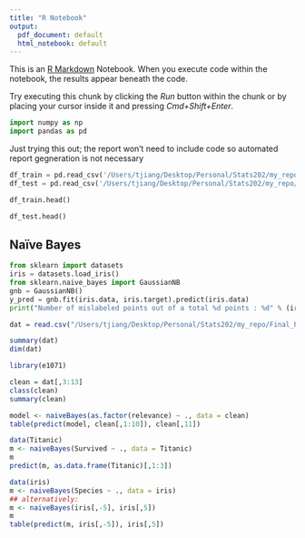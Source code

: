 ```yaml
---
title: "R Notebook"
output:
  pdf_document: default
  html_notebook: default
---
```


This is an [R Markdown](http://rmarkdown.rstudio.com) Notebook. When you execute code within the notebook, the results appear beneath the code. 

Try executing this chunk by clicking the *Run* button within the chunk or by placing your cursor inside it and pressing *Cmd+Shift+Enter*. 

```python
import numpy as np
import pandas as pd
```

Just trying this out; the report won't need to include code so automated report gegneration is not necessary

```python
df_train = pd.read_csv('/Users/tjiang/Desktop/Personal/Stats202/my_repo/Final_Project/data/training.csv', delimiter=',')
df_test = pd.read_csv('/Users/tjiang/Desktop/Personal/Stats202/my_repo/Final_Project/data/test.csv', delimiter=',')
```

```python
df_train.head()
```

```python
df_test.head()
```

## Naïve Bayes

```python
from sklearn import datasets
iris = datasets.load_iris()
from sklearn.naive_bayes import GaussianNB
gnb = GaussianNB()
y_pred = gnb.fit(iris.data, iris.target).predict(iris.data)
print("Number of mislabeled points out of a total %d points : %d" % (iris.data.shape[0],(iris.target != y_pred).sum()))
```


```r
dat = read.csv("/Users/tjiang/Desktop/Personal/Stats202/my_repo/Final_Project/data/training.csv", header = TRUE)
```
```r
summary(dat)
dim(dat)
```
```r
library(e1071)
```

```r
clean = dat[,3:13]
class(clean)
summary(clean)
```

```r
model <- naiveBayes(as.factor(relevance) ~ ., data = clean)
table(predict(model, clean[,1:10]), clean[,11])
```

```r
data(Titanic)
m <- naiveBayes(Survived ~ ., data = Titanic)
m
predict(m, as.data.frame(Titanic)[,1:3])
```

```r
data(iris)
m <- naiveBayes(Species ~ ., data = iris)
## alternatively:
m <- naiveBayes(iris[,-5], iris[,5])
m
table(predict(m, iris[,-5]), iris[,5])
```

